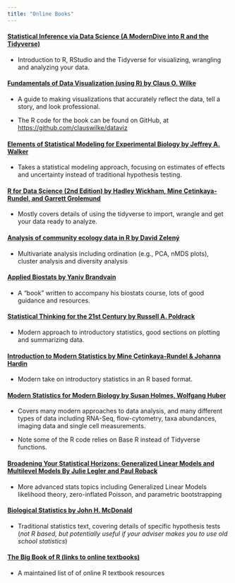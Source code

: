 ```yaml
---
title: "Online Books"
---
```


#### [Statistical Inference via Data Science (A ModernDive into R and the Tidyverse)](https://moderndive.com/index.html)

-   Introduction to R, RStudio and the Tidyverse for visualizing, wrangling and analyzing your data.

#### [Fundamentals of Data Visualization (using R) by Claus O. Wilke](https://clauswilke.com/dataviz/index.html)

-   A guide to making visualizations that accurately reflect the data, tell a story, and look professional. 

-   The R code for the book can be found on GitHub, at <https://github.com/clauswilke/dataviz>

#### [Elements of Statistical Modeling for Experimental Biology by Jeffrey A. Walker](https://www.middleprofessor.com/files/applied-biostatistics_bookdown/_book/index.html)

-   Takes a statistical modeling approach, focusing on estimates of effects and uncertainty instead of traditional hypothesis testing.

#### [R for Data Science (2nd Edition) by Hadley Wickham, Mine Çetinkaya-Rundel, and Garrett Grolemund](https://r4ds.had.co.nz/index.html)

-   Mostly covers details of using the tidyverse to import, wrangle and get your data ready to analyze. 

#### [Analysis of community ecology data in R by David Zelený](https://www.davidzeleny.net/anadat-r/doku.php/en:start)

-   Multivariate analysis including ordination (e.g., PCA, nMDS plots), cluster analysis and diversity analysis

#### [Applied Biostats by Yaniv Brandvain](https://bookdown.org/ybrandvain/Applied-Biostats/)

-   A "book" written to accompany his biostats course, lots of good guidance and resources.

#### [Statistical Thinking for the 21st Century by Russell A. Poldrack](https://statsthinking21.github.io/statsthinking21-core-site/index.html#)

-   Modern approach to introductory statistics, good sections on plotting and summarizing data.

#### [Introduction to Modern Statistics by Mine Çetinkaya-Rundel & Johanna Hardin](https://openintro-ims.netlify.app/index.html)

-   Modern take on introductory statistics in an R based format.

#### [Modern Statistics for Modern Biology by Susan Holmes, Wolfgang Huber](https://www.huber.embl.de/msmb/introduction.html)

-   Covers many modern approaches to data analysis, and many different types of data including RNA-Seq, flow-cytometry, taxa abundances, imaging data and single cell measurements.

-   Note some of the R code relies on Base R instead of Tidyverse functions.

#### [Broadening Your Statistical Horizons: Generalized Linear Models and Multilevel Models By Julie Legler and Paul Roback](https://bookdown.org/roback/bookdown-BeyondMLR/)

-   More advanced stats topics including Generalized Linear Models likelihood theory, zero-inflated Poisson, and parametric bootstrapping

#### [Biological Statistics by John H. McDonald](https://stats.libretexts.org/Bookshelves/Applied_Statistics/Book%3A_Biological_Statistics_(McDonald))

-   Traditional statistics text, covering details of specific hypothesis tests (*not R based, but potentially useful if your adviser makes you to use old school statistics*)

#### [The Big Book of R (links to online textbooks)](https://www.bigbookofr.com/)

-   A maintained list of of online R textbook resources
